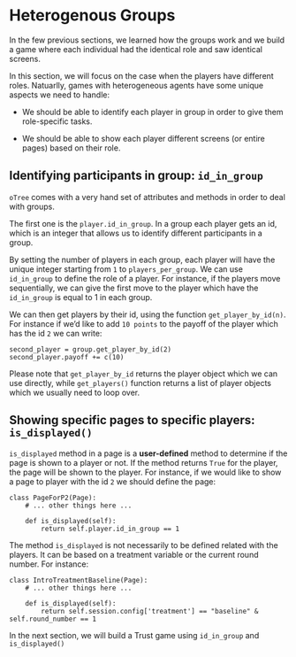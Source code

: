 # Heterogenous Groups

In the few previous sections, we learned how the groups work and we build a game where each individual had the identical role and saw identical screens. 

In this section, we will focus on the case when the players have different roles. Natuarlly, games with heterogeneous agents have some unique aspects we need to handle:

- We should be able to identify each player in group in order to give them role-specific tasks.

- We should be able to show each player different screens (or entire pages) based on their role.


## Identifying participants in group: `id_in_group` 
`oTree` comes with a very hand set of attributes and methods in order to deal with groups. 

The first one is the `player.id_in_group`. In a group each player gets an id, which is an integer that allows us to identify different participants in a group. 

By setting the number of players in each group, each player will have the unique integer starting from `1` to `players_per_group`.  We can use `id_in_group` to define the role of a player. For instance, if the players move sequentially, we can give the first move to the player which have the `id_in_group` is equal to 1 in each group. 

We can then get players by their id, using the function `get_player_by_id(n)`. For instance if we'd like to add `10 points ` to the payoff of the player which has the id `2` we can write:

```
second_player = group.get_player_by_id(2)
second_player.payoff += c(10)
```


Please note that `get_player_by_id` returns the player object which we can use directly, while `get_players()` function returns a list of player objects which we usually need to loop over.


## Showing specific pages to specific players: `is_displayed()`
`is_displayed` method in a page is a **user-defined** method to determine if the page is shown to a player or not. If the method returns `True` for the player, the page will be shown to the player. For instance, if we would like to show a page to player with the id `2` we should define the page:

```
class PageForP2(Page):
    # ... other things here ...

    def is_displayed(self):
        return self.player.id_in_group == 1

```

The method `is_displayed` is not necessarily to be defined related with the players. It can be based on a treatment variable or the current round number. For instance:

```
class IntroTreatmentBaseline(Page):
    # ... other things here ...

    def is_displayed(self):
        return self.session.config['treatment'] == "baseline" & self.round_number == 1
```

In the next section, we will build a Trust game using `id_in_group` and `is_displayed()`